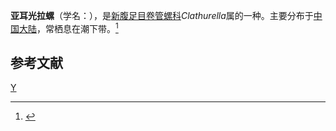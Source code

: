 {{Speciesbox
| taxon = Clathurella subaruriformis
| binomial_authority = (Smith)
}}
'''亚耳光拉螺'''（学名：''{{lang|la|Clathurella subaruriformis}}''），是[[新腹足目|新腹足目]][[卷管螺科|卷管螺科]]''Clathurella''属的一种。主要分布于[[中国大陆|中国大陆]]，常栖息在潮下带。<ref>{{cite web|url=http://shell.sinica.edu.tw/chinese/shellbase_detail.php?science_no=5726|title=国际贝库：亚耳光拉螺|publisher=台湾贝类资料库|accessdate=2009-08-11|archive-date=2016-03-04|archive-url=https://web.archive.org/web/20160304124108/http://shell.sinica.edu.tw/chinese/shellbase_detail.php?science_no=5726|dead-url=no}}</ref>

== 参考文献 ==
{{reflist}}

{{taxonbar}}
[[Category:捲管螺科|Y]]